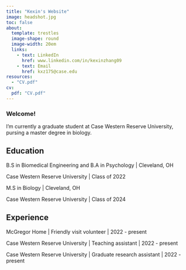 ```yaml
---
title: "Kexin's Website"
image: headshot.jpg
toc: false
about: 
  template: trestles
  image-shape: round
  image-width: 20em
  links:
    - text: LinkedIn
      href: www.linkedin.com/in/kexinzhang09
    - text: Email
      href: kxz175@case.edu
resources:
  - "CV.pdf"
cv:
  pdf: "CV.pdf"
---
```


### Welcome!

I'm currently a graduate student at Case Western Reserve University, pursing a master degree in biology.

## Education

B.S in Biomedical Engineering and B.A in Psychology \| Cleveland, OH

Case Western Reserve University \| Class of 2022

M.S in Biology \| Cleveland, OH

Case Western Reserve University \| Class of 2024

## Experience

McGregor Home \| Friendly visit volunteer \| 2022 - present

Case Western Reserve University \| Teaching assistant \| 2022 - present

Case Western Reserve University \| Graduate research assistant \| 2022 - present
